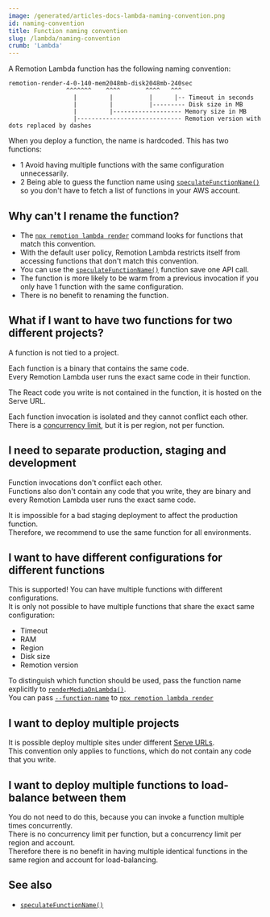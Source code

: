 ```yaml
---
image: /generated/articles-docs-lambda-naming-convention.png
id: naming-convention
title: Function naming convention
slug: /lambda/naming-convention
crumb: 'Lambda'
---
```


A Remotion Lambda function has the following naming convention:

```
remotion-render-4-0-140-mem2048mb-disk2048mb-240sec
                ^^^^^^^    ^^^^       ^^^^   ^^^
                  |         |          |      |-- Timeout in seconds
                  |         |          |--------- Disk size in MB
                  |         |------------------- Memory size in MB
                  |----------------------------- Remotion version with dots replaced by dashes
```

When you deploy a function, the name is hardcoded. This has two functions:

- <Step>1</Step> Avoid having multiple functions with the same configuration unnecessarily.
- <Step>2</Step> Being able to guess the function name using <a href="/docs/lambda/speculatefunctionname">
    <code>speculateFunctionName()</code>
  </a> so you don't have to fetch a list of functions in your AWS account.

## Why can't I rename the function?

- The [`npx remotion lambda render`](/docs/lambda/cli/render) command looks for functions that match this convention.
- With the default user policy, Remotion Lambda restricts itself from accessing functions that don't match this convention.
- You can use the [`speculateFunctionName()`](/docs/lambda/speculatefunctionname) function save one API call.
- The function is more likely to be warm from a previous invocation if you only have 1 function with the same configuration.
- There is no benefit to renaming the function.

## What if I want to have two functions for two different projects?

A function is not tied to a project.

Each function is a binary that contains the same code.  
Every Remotion Lambda user runs the exact same code in their function.

The React code you write is not contained in the function, it is hosted on the Serve URL.

Each function invocation is isolated and they cannot conflict each other. There is a [concurrency limit](/docs/lambda/troubleshooting/rate-limit#default-concurrency-limits), but it is per region, not per function.

## I need to separate production, staging and development

Function invocations don't conflict each other.  
Functions also don't contain any code that you write, they are binary and every Remotion Lambda user runs the exact same code.

It is impossible for a bad staging deployment to affect the production function.  
Therefore, we recommend to use the same function for all environments.

## I want to have different configurations for different functions

This is supported! You can have multiple functions with different configurations.  
It is only not possible to have multiple functions that share the exact same configuration:

- Timeout
- RAM
- Region
- Disk size
- Remotion version

To distinguish which function should be used, pass the function name explicitly to [`renderMediaOnLambda()`](/docs/lambda/rendermediaonlambda).  
You can pass [`--function-name`](/docs/lambda/cli/render#--function-name) to [`npx remotion lambda render`](/docs/lambda/cli/render)

## I want to deploy multiple projects

It is possible deploy multiple sites under different [Serve URLs](/docs/terminology/serve-url).  
This convention only applies to functions, which do not contain any code that you write.

## I want to deploy multiple functions to load-balance between them

You do not need to do this, because you can invoke a function multiple times concurrently.  
There is no concurrency limit per function, but a concurrency limit per region and account.  
Therefore there is no benefit in having multiple identical functions in the same region and account for load-balancing.

## See also

- [`speculateFunctionName()`](/docs/lambda/speculatefunctionname)
